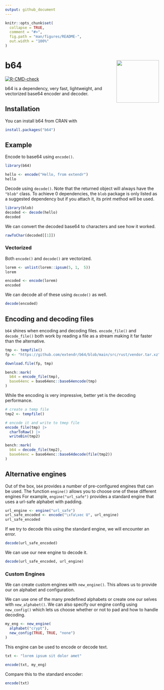 ```yaml
---
output: github_document
---
```


<!-- README.md is generated from README.Rmd. Please edit that file -->

```r
knitr::opts_chunk$set(
  collapse = TRUE,
  comment = "#>",
  fig.path = "man/figures/README-",
  out.width = "100%"
)
```

# b64 <img src="man/figures/logo.svg" align="right" height="139" alt="" />

<!-- badges: start -->
[![R-CMD-check](https://github.com/extendr/b64/actions/workflows/R-CMD-check.yaml/badge.svg)](https://github.com/extendr/b64/actions/workflows/R-CMD-check.yaml)
<!-- badges: end -->

b64 is a dependency, very fast, lightweight, and vectorized base64 encoder and decoder.

## Installation

You can install b64 from CRAN with

```r
install.packages("b64")
```

## Example

Encode to base64 using `encode()`.

```r
library(b64)

hello <- encode("Hello, from extendr")
hello
```

Decode using `decode()`. Note that the returned object will always have the `"blob"` class. To achieve 0 dependencies, the `blob` package is only listed as a suggested dependency but if you attach it, its print method will be used.

```r
library(blob)
decoded <- decode(hello)
decoded
```

We can convert the decoded base64 to characters and see how it worked.

```r
rawToChar(decoded[[1]])
```


### Vectorized 

Both `encode()` and `decode()` are vectorized. 

```r
lorem <- unlist(lorem::ipsum(5, 1,  5))
lorem

encoded <- encode(lorem)
encoded
```

We can decode all of these using `decode()` as well.

```r
decode(encoded)
```


## Encoding and decoding files

`b64` shines when encoding and decoding files. `encode_file()` and `decode_file()` both work by reading a file as a stream making it far faster than the alternative.

```r
tmp <- tempfile() 
fp <- "https://github.com/extendr/b64/blob/main/src/rust/vendor.tar.xz"

download.file(fp, tmp)

bench::mark(
  b64 = encode_file(tmp),
  base64enc = base64enc::base64encode(tmp)
)
```

While the encoding is very impressive, better yet is the decoding performance. 

```r
# create a temp file
tmp2 <- tempfile()

# encode it and write to tmep file
encode_file(tmp) |>
  charToRaw() |>
  writeBin(tmp2)

bench::mark(
  b64 = decode_file(tmp2),
  base64enc = base64enc::base64decode(file(tmp2))
)
```

## Alternative engines 

Out of the box, `b64` provides a number of pre-configured engines that can be used. The function `engine()` allows you to choose one of these different engines For example, `engine("url_safe")` provides a standard engine that uses a url-safe alphabet with padding.


```r
url_engine <- engine("url_safe")
url_safe_encoded <- encode("\xfa\xec U", url_engine)
url_safe_encoded
```

If we try to decode this using the standard engine, we will encounter an error. 

```r
decode(url_safe_encoded)
```

We can use our new engine to decode it.

```r
decode(url_safe_encoded, url_engine)
```

### Custom Engines

We can create custom engines with `new_engine()`. This allows us to provide our on alphabet and configuration. 

We can use one of the many predefined alphabets or create one our selves with `new_alphabet()`. We can also specify our engine config using `new_config()` which lets us choose whether or not to pad and how to handle decoding. 

```r
my_eng <- new_engine(
  alphabet("crypt"),
  new_config(TRUE, TRUE, "none")
)
```

This engine can be used to encode or decode text. 

```r
txt <- "lorem ipsum sit dolor amet"

encode(txt, my_eng)
```

Compare this to the standard encoder: 

```r
encode(txt)
```
